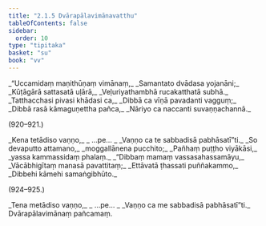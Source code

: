 ```yaml
---
title: "2.1.5 Dvārapālavimānavatthu"
tableOfContents: false
sidebar:
  order: 10
type: "tipitaka"
basket: "su"
book: "vv"
---
```



<DynamicBreadcrumb />

<Division number="918" book="vv" bookNo="19" page="81">

<Paragraph number="766" type="verses" book="vv">
_“Uccamidaṃ maṇithūṇaṃ vimānaṃ,_  
_Samantato dvādasa yojanāni;_  
_Kūṭāgārā sattasatā uḷārā,_  
_Veḷuriyathambhā rucakatthatā subhā._  

</Paragraph>

</Division>
<Division number="919" book="vv" bookNo="19" page="81">

<Paragraph number="767" type="verses" book="vv">
_Tatthacchasi pivasi khādasi ca,_  
_Dibbā ca vīṇā pavadanti vagguṃ;_  
_Dibbā rasā kāmaguṇettha pañca,_  
_Nāriyo ca naccanti suvaṇṇachannā._  


(920–921.)
</Paragraph>

<Paragraph number="768" type="verses" book="vv">
_Kena tetādiso vaṇṇo,_  
_ …pe… _  
_Vaṇṇo ca te sabbadisā pabhāsatī”ti._  

</Paragraph>

</Division>
<Division number="922" book="vv" bookNo="19" page="81">

<Paragraph number="769" type="verses" book="vv">
_So devaputto attamano,_  
_moggallānena pucchito;_  
_Pañhaṃ puṭṭho viyākāsi,_  
_yassa kammassidaṃ phalaṃ._  

</Paragraph>

</Division>
<Division number="923" book="vv" bookNo="19" page="81">

<Paragraph number="770" type="verses" book="vv">
_“Dibbaṃ mamaṃ vassasahassamāyu,_  
_Vācābhigītaṃ manasā pavattitaṃ;_  
_Ettāvatā ṭhassati puññakammo,_  
_Dibbehi kāmehi samaṅgibhūto._  


(924–925.)
</Paragraph>

<Paragraph number="771" type="verses" book="vv">
_Tena metādiso vaṇṇo,_  
_ …pe… _  
_Vaṇṇo ca me sabbadisā pabhāsatī”ti._  


</Paragraph>
</Division>

<Paragraph number="772" type="center" book="vv">
Dvārapālavimānaṃ pañcamaṃ.
</Paragraph>